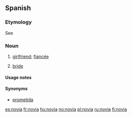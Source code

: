 ==Spanish==
===Etymology===
See {{term|novio|lang=es}}

===Noun===
{{es-noun-mf|m=novio}}

# {{feminine of|novio}} [[girlfriend]]; [[fiancée]]
# {{context|wedding}} {{feminine of|novio}} [[bride]]

====Usage notes====
{{es-note-noun-mf|novio}}

====Synonyms====
*[[prometida]] {{f}}

[[es:novia]]
[[fr:novia]]
[[hu:novia]]
[[no:novia]]
[[pl:novia]]
[[ru:novia]]
[[fi:novia]]